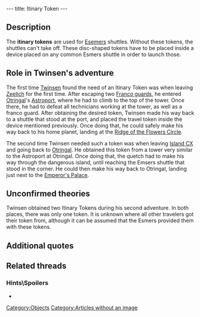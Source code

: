 ---
title: Itinary Token
---

{{Quote|
Quote=The travel token allows to program the destination of an Esmer shuttle. Without it, the spacecraft cannot take off.|
Character=Official description}}

==Description==
The '''itinary tokens''' are used for [[Esemers]] shuttles. Without these tokens, the shuttles can't take off. These disc-shaped tokens have to be placed inside a device placed on any common Esmers shuttle in order to launch those.

==Role in Twinsen's adventure==
The first time [[Twinsen]] found the need of an Itinary Token was when leaving [[Zeelich]] for the first time. After escaping two [[Franco guards]], he entered [[Otringal]]'s [[Astroport]], where he had to climb to the top of the tower. Once there, he had to defeat all technicians working at the tower, as well as a franco guard. After obtaining the desired token, Twinsen made his way back to a shuttle that stood at the port, and placed the travel token inside the device mentioned previously. Once doing that, he could safely make his way back to his home planet, landing at the [[Ridge of the Flowers Circle]].

The second time Twinsen needed such a token was when leaving [[Island CX]] and going back to [[Otringal]]. He obtained this token from a tower very similar to the Astroport at Otringal. Once doing that, the quetch had to make his way through the dangerous island, until reaching the Emsers shuttle that stood in the corner. He could then make his way back to Otringal, landing just next to the [[Emperor's Palace]].

==Unconfirmed theories==
Twinsen obtained two Itinary Tokens during his second adventure. In both places, there was only one token. It is unknown where all other travelers got their token from, although it can be assumed that the Esmers provided them with these tokens.

==Additional quotes==
{{Quote|
Quote=You have found a itinary token. You can now use an Esmer shuttle.|
Character=When Twinsen found a token}}
{{Quote|
Quote=There's a piece missing here, something disc-shaped. I guess it allows the shuttle to take off.|
Character=Twinsen}}

==Related threads==
===Hints\Spoilers===
* {{thread|id=11110|title=LBA2 Bug - Itinerary Token}}

[[Category:Objects]]
[[Category:Articles without an image]]